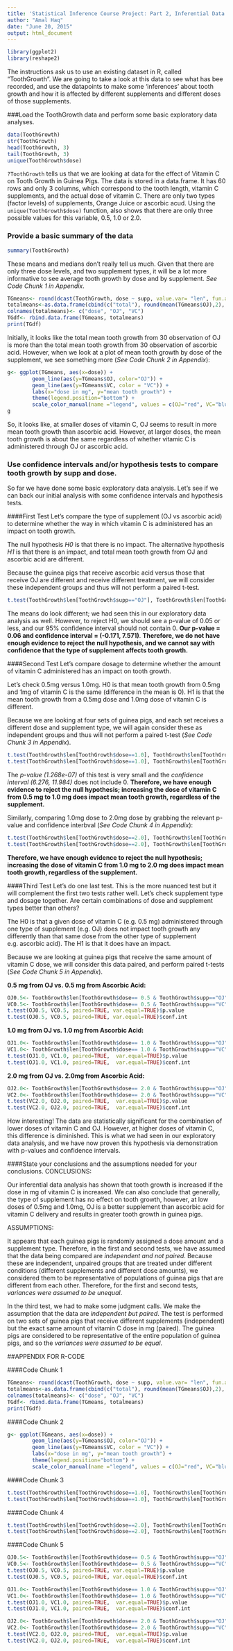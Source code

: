 ```yaml
---
title: 'Statistical Inference Course Project: Part 2, Inferential Data Analysis'
author: "Amal Haq"
date: "June 20, 2015"
output: html_document
---
```


```r
library(ggplot2)
library(reshape2)
```

The instructions ask us to use an existing dataset in R, called "ToothGrowth".  We are going to take a look at this data to see what has bee recorded, and use the datapoints to make some 'inferences' about tooth growth and how it is affected by different supplements and different doses of those supplements.

###Load the ToothGrowth data and perform some basic exploratory data analyses.
```r
data(ToothGrowth)
str(ToothGrowth)
head(ToothGrowth, 3)
tail(ToothGrowth, 3)
unique(ToothGrowth$dose)
```

`?ToothGrowth`  tells us that we are looking at data for the effect of Vitamin C on Tooth Growth in Guinea Pigs. The data is stored in a data.frame.  It has 60 rows and only 3 columns, which correspond to the tooth length, vitamin C supplements, and the actual dose of vitamin C. There are only two types (factor levels) of supplements, Orange Juice or ascorbic acud. Using the `unique(ToothGrowth$dose)` function, also shows that there are only three possible values for this variable, 0.5, 1.0 or 2.0.  

### Provide a basic summary of the data
```r
summary(ToothGrowth)
```
These means and medians don't really tell us much.  Given that there are only three dose levels, and two supplement types, it will be a lot more informative to see average tooth growth by dose and by supplement. *See Code Chunk 1 in Appendix*.
```r
TGmeans<- round(dcast(ToothGrowth, dose ~ supp, value.var= "len", fun.aggregate=mean),2)
totalmeans<-as.data.frame(cbind(c("total"), round(mean(TGmeans$OJ),2), round(mean(TGmeans$VC),2)))
colnames(totalmeans)<- c("dose", "OJ", "VC")
TGdf<- rbind.data.frame(TGmeans, totalmeans)
print(TGdf)
```
Initially, it looks like the total mean tooth growth from 30 observation of OJ is more than the total mean tooth growth from 30 observation of ascorbic acid.  However, when we look at a plot of mean tooth growth by dose of the supplement, we see something more (*See Code Chunk 2 in Appendix*):

```r
g<- ggplot(TGmeans, aes(x=dose)) +
        geom_line(aes(y=TGmeans$OJ, color="OJ")) +
        geom_line(aes(y=TGmeans$VC, color = "VC")) +
        labs(x="dose in mg", y="mean tooth growth") +
        theme(legend.position="bottom") +
        scale_color_manual(name ="legend", values = c(OJ="red", VC="blue"))       
g
```

So, it looks like, at smaller doses of vitamin C, OJ seems to result in more mean tooth growth than ascorbic acid.  However, at larger doses, the mean tooth growth is about the same regardless of whether vitamic C is administered through OJ or ascorbic acid.


### Use confidence intervals and/or hypothesis tests to compare tooth growth by supp and dose. 
So far we have done some basic exploratory data analysis.  Let's see if we can back our initial analysis with some confidence intervals and hypothesis tests.

####First Test
Let's compare the type of supplement (OJ vs ascorbic acid) to determine whether the way in which vitamin C is administered has an impact on tooth growth.

The null hypothesis *H0* is that there is no impact.  The alternative hypothesis *H1* is that there is an impact, and total mean tooth growth from OJ and ascorbic acid are different.  

Because the guinea pigs that receive ascorbic acid versus those that receive OJ are different and receive different treatment, we will consider these independent groups and thus will not perform a paired t-test.  
```r
t.test(ToothGrowth$len[ToothGrowth$supp=="OJ"], ToothGrowth$len[ToothGrowth$supp=="VC"], paired=FALSE)
```
The means do look different; we had seen this in our exploratory data analysis as well. However, to reject H0, we should see a p-value of 0.05 or less, and our 95% confidence interval should not contain 0.  **Our p-value = 0.06 and confidence interval = (-0.171,  7.571)**.  **Therefore, we do not have enough evidence to reject the null hypothesis, and we cannot say with confidence that the type of supplement affects tooth growth.**

####Second Test
Let's compare dosage to determine whether the amount of vitamin C administered has an impact on tooth growth.

Let's check 0.5mg versus 1.0mg. H0 is that mean tooth growth from 0.5mg and 1mg of vitamin C is the same (difference in the mean is 0).  H1 is that the mean tooth growth from a 0.5mg dose and 1.0mg dose of vitamin C is different.

Because we are looking at four sets of guinea pigs, and each set receives a different dose and supplement type, we will again consider these as independent groups and thus will not perform a paired t-test (*See Code Chunk 3 in Appendix*).
```r
t.test(ToothGrowth$len[ToothGrowth$dose==1.0], ToothGrowth$len[ToothGrowth$dose==0.5], paired=FALSE)$p.value
t.test(ToothGrowth$len[ToothGrowth$dose==1.0], ToothGrowth$len[ToothGrowth$dose==0.5], paired=FALSE)$conf.int
```
The *p-value (1.268e-07)* of this test is very small and the *confidence interval (6.276, 11.984)* does not include 0.  **Therefore, we have enough evidence to reject the null hypothesis; increasing the dose of vitamin C from 0.5 mg to 1.0 mg does impact mean tooth growth, regardless of the supplement. **

Similarly, comparing 1.0mg dose to 2.0mg dose by grabbing the relevant p-value and confidence interbval (*See Code Chunk 4 in Appendix*):
```r
t.test(ToothGrowth$len[ToothGrowth$dose==2.0], ToothGrowth$len[ToothGrowth$dose==1.0], paired=FALSE)$p.value
t.test(ToothGrowth$len[ToothGrowth$dose==2.0], ToothGrowth$len[ToothGrowth$dose==1.0], paired=FALSE)$conf.int
```
**Therefore, we have enough evidence to reject the null hypothesis; increasing the dose of vitamin C from 1.0 mg to 2.0 mg does impact mean tooth growth, regardless of the supplement. **

####Third Test
Let's do one last test.  This is the more nuanced test but it will complement the first two tests rather well.  Let's check supplement type and dosage together.  Are certain combinations of dose and supplement types better than others?  

The H0 is that a given dose of vitamin C (e.g. 0.5 mg) administered through one type of supplement (e.g. OJ) does not impact tooth growth any differently than that same dose from the other type of supplement e.g. ascorbic acid).  The H1 is that it does have an impact.

Because we are looking at guinea pigs that receive the same amount of vitamin C dose, we will consider this data paired, and perform paired t-tests (*See Code Chunk 5 in Appendix*).

**0.5 mg from OJ vs. 0.5 mg from Ascorbic Acid:**
```r
OJ0.5<- ToothGrowth$len[ToothGrowth$dose== 0.5 & ToothGrowth$supp=="OJ"]
VC0.5<- ToothGrowth$len[ToothGrowth$dose== 0.5 & ToothGrowth$supp=="VC"]
t.test(OJ0.5, VC0.5, paired=TRUE, var.equal=TRUE)$p.value
t.test(OJ0.5, VC0.5, paired=TRUE, var.equal=TRUE)$conf.int
```
**1.0 mg from OJ vs. 1.0 mg from Ascorbic Acid:**
```r
OJ1.0<- ToothGrowth$len[ToothGrowth$dose== 1.0 & ToothGrowth$supp=="OJ"]
VC1.0<- ToothGrowth$len[ToothGrowth$dose== 1.0 & ToothGrowth$supp=="VC"]
t.test(OJ1.0, VC1.0, paired=TRUE,  var.equal=TRUE)$p.value
t.test(OJ1.0, VC1.0, paired=TRUE,  var.equal=TRUE)$conf.int
```
**2.0 mg from OJ vs. 2.0mg from Ascorbic Acid:**
```r
OJ2.0<- ToothGrowth$len[ToothGrowth$dose== 2.0 & ToothGrowth$supp=="OJ"]
VC2.0<- ToothGrowth$len[ToothGrowth$dose== 2.0 & ToothGrowth$supp=="VC"]
t.test(VC2.0, OJ2.0, paired=TRUE,  var.equal=TRUE)$p.value
t.test(VC2.0, OJ2.0, paired=TRUE,  var.equal=TRUE)$conf.int
```
How interesting!  The data are statistically significant for the combination of lower doses of vitamin C and OJ.  However, at higher doses of vitamin C, this difference is diminished.  This is what we had seen in our exploratory data analysis, and we have now proven this hypothesis via demonstration with p-values and confidence intervals.

####State your conclusions and the assumptions needed for your conclusions.
CONCLUSIONS:

Our inferential data analysis has shown that tooth growth is increased if the dose in mg of vitamin C is increased.  We can also conclude that generally, the type of supplement has no effect on tooth growth, however, at low doses of 0.5mg and 1.0mg, OJ is a better supplement than ascorbic acid for vitamin C delivery and results in greater tooth growth in guinea pigs.

ASSUMPTIONS:

It appears that each guinea pigs is randomly assigned a dose amount and a supplement type.  Therefore, in the first and second tests, we have assumed that the data being compared are *independent and not paired*.  Because these are independent, unpaired groups that are treated under different conditions (different supplements and different dose amounts), we considered them to be representative of populations of guinea pigs that are different from each other.  Therefore, for the first and second tests, *variances were assumed to be unequal*.

In the third test, we had to make some judgment calls. We make the assumption that the data are *independent but paired*.  The test is performed on two sets of guinea pigs that receive different supplements (independent) but the exact same amount of vitamin C dose in mg (paired).  The guinea pigs are considered to be representative of the entire population of guinea pigs, and so the *variances were assumed to be equal*.

##APPENDIX FOR R-CODE

####Code Chunk 1
```r
TGmeans<- round(dcast(ToothGrowth, dose ~ supp, value.var= "len", fun.aggregate=mean),2)
totalmeans<-as.data.frame(cbind(c("total"), round(mean(TGmeans$OJ),2), round(mean(TGmeans$VC),2)))
colnames(totalmeans)<- c("dose", "OJ", "VC")
TGdf<- rbind.data.frame(TGmeans, totalmeans)
print(TGdf)
```

####Code Chunk 2
```r
g<- ggplot(TGmeans, aes(x=dose)) +
        geom_line(aes(y=TGmeans$OJ, color="OJ")) +
        geom_line(aes(y=TGmeans$VC, color = "VC")) +
        labs(x="dose in mg", y="mean tooth growth") +
        theme(legend.position="bottom") +
        scale_color_manual(name ="legend", values = c(OJ="red", VC="blue"))  
```

####Code Chunk 3
```r
t.test(ToothGrowth$len[ToothGrowth$dose==1.0], ToothGrowth$len[ToothGrowth$dose==0.5], paired=FALSE)$p.value
t.test(ToothGrowth$len[ToothGrowth$dose==1.0], ToothGrowth$len[ToothGrowth$dose==0.5], paired=FALSE)$conf.int
```

####Code Chunk 4
```r
t.test(ToothGrowth$len[ToothGrowth$dose==2.0], ToothGrowth$len[ToothGrowth$dose==1.0], paired=FALSE)$p.value
t.test(ToothGrowth$len[ToothGrowth$dose==2.0], ToothGrowth$len[ToothGrowth$dose==1.0], paired=FALSE)$conf.int
```

####Code Chunk 5
```r
OJ0.5<- ToothGrowth$len[ToothGrowth$dose== 0.5 & ToothGrowth$supp=="OJ"]
VC0.5<- ToothGrowth$len[ToothGrowth$dose== 0.5 & ToothGrowth$supp=="VC"]
t.test(OJ0.5, VC0.5, paired=TRUE, var.equal=TRUE)$p.value
t.test(OJ0.5, VC0.5, paired=TRUE, var.equal=TRUE)$conf.int

OJ1.0<- ToothGrowth$len[ToothGrowth$dose== 1.0 & ToothGrowth$supp=="OJ"]
VC1.0<- ToothGrowth$len[ToothGrowth$dose== 1.0 & ToothGrowth$supp=="VC"]
t.test(OJ1.0, VC1.0, paired=TRUE,  var.equal=TRUE)$p.value
t.test(OJ1.0, VC1.0, paired=TRUE,  var.equal=TRUE)$conf.int

OJ2.0<- ToothGrowth$len[ToothGrowth$dose== 2.0 & ToothGrowth$supp=="OJ"]
VC2.0<- ToothGrowth$len[ToothGrowth$dose== 2.0 & ToothGrowth$supp=="VC"]
t.test(VC2.0, OJ2.0, paired=TRUE,  var.equal=TRUE)$p.value
t.test(VC2.0, OJ2.0, paired=TRUE,  var.equal=TRUE)$conf.int
```